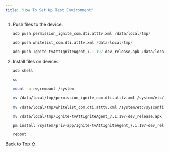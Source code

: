 ```yaml
---
title: "How To Set Up Test Environment"
---
```


1. Push files to the device.
   ```swift
   adb push permission_ignite_com.dti.atttv.xml /data/local/tmp/

   adb push whitelist_com.dti.atttv.xml /data/local/tmp/

   adb push Ignite-tvAttIgniteAgent_7.1.197-dev_release.apk /data/local/tmp/
   ```
2. Install files on device.
   ```bash
   adb shell

   su

   mount -o rw,remount /system

   mv /data/local/tmp/permission_ignite_com.dti.atttv.xml /system/etc/permissions

   mv /data/local/tmp/whitelist_com.dti.atttv.xml /system/etc/sysconfig

   mv /data/local/tmp/Ignite-tvAttIgniteAgent_7.1.197-dev_release.apk /system/priv-app

   pm install /system/priv-app/Ignite-tvAttIgniteAgent_7.1.197-dev_release.apk

   reboot
   ```

[Back to Top ⇧](#top)
